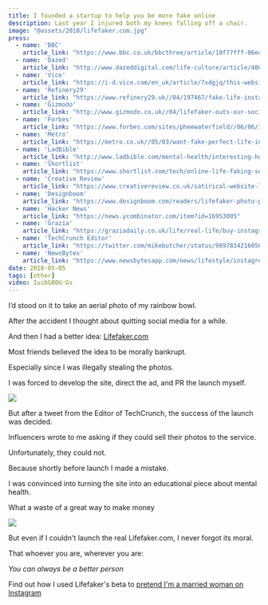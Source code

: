 ```yaml
---
title: I founded a startup to help you be more fake online
description: Last year I injured both my knees falling off a chair.
image: "@assets/2018/lifefaker.com.jpg"
press:
  - name: 'BBC'
    article_link: "https://www.bbc.co.uk/bbcthree/article/10f77fff-06ed-4c11-a91a-d1413df96d23"
  - name: 'Dazed'
    article_link: "http://www.dazeddigital.com/life-culture/article/40020/1/instagram-and-mental-health"
  - name: 'Vice'
    article_link: "https://i-d.vice.com/en_uk/article/7xdgjq/this-website-will-cure-your-social-media-anxiety-lifefaker-instagram"
  - name: 'Refinery29'
    article_link: "https://www.refinery29.uk//04/197467/fake-life-instagram"
  - name: 'Gizmodo'
    article_link: "http://www.gizmodo.co.uk//04/lifefaker-outs-our-social-media-mind-games/"
  - name: 'Forbes'
    article_link: "https://www.forbes.com/sites/pheewaterfield//06/06/is-digital-wellness-really-the-answer/"
  - name: 'Metro'
    article_link: "https://metro.co.uk//05/03/want-fake-perfect-life-instagram-website-can-help-7510173/"
  - name: 'LadBible'
    article_link: "http://www.ladbible.com/mental-health/interesting-hours-on-social-media-could-be-affecting-your-mental-health-0508"
  - name: 'Shortlist'
    article_link: "https://www.shortlist.com/tech/online-life-faking-service-mental-health-sanctus/356223"
  - name: 'Creative Review'
    article_link: "https://www.creativereview.co.uk/satirical-website-lifefaker-highlights-anxiety-caused-social-media/"
  - name: 'Designboom'
    article_link: "https://www.designboom.com/readers/lifefaker-photo-package-oli-frost-05-02-/"
  - name: 'Hacker News'
    article_link: "https://news.ycombinator.com/item?id=16953005"
  - name: 'Grazia'
    article_link: "https://graziadaily.co.uk/life/real-life/buy-instagram-photos-online-mental-health-sanctus-lifefaker/"
  - name: 'TechCrunch Editor'
    article_link: "https://twitter.com/mikebutcher/status/989783421605031936"
  - name: 'NewsBytes'
    article_link: "https://www.newsbytesapp.com/news/lifestyle/instagreen-fake-life-on-instagram/story"
date: 2018-05-05
tags: [other]
video: IuibG80U-Gs
---
```


I’d stood on it to take an aerial photo of my rainbow bowl.

After the accident I thought about quitting social media for a while.

And then I had a better idea: [Lifefaker.com](https://olifro.st/lifefaker)

Most friends believed the idea to be morally bankrupt.

Especially since I was illegally stealing the photos.

I was forced to develop the site, direct the ad, and PR the launch myself.

![](@assets/2018/lifefaker5.jpg)

But after a tweet from the Editor of TechCrunch, the success of the launch was decided.

Influencers wrote to me asking if they could sell their photos to the service.

<OptimizedYouTube id="InDTkB_Rt0k" poster=""/>  

Unfortunately, they could not.

Because shortly before launch I made a mistake.

I was convinced into turning the site into an educational piece about mental health.

What a waste of a great way to make money

![](@assets/2018/lifefaker2.jpg)

But even if I couldn't launch the real Lifefaker.com, I never forgot its moral.

That whoever you are, wherever you are:

*You can always be a better person*

Find out how I used Lifefaker's beta to [pretend I'm a married woman on Instagram](/blog/deliciously-anna)
